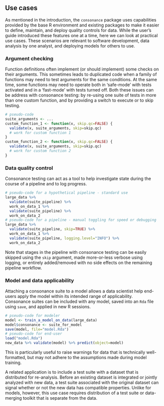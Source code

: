 ## Use cases {#usecases}

As mentioned in the introduction, the `consonance` package uses capabilities
provided by the base R environment and existing packages to make it easier
to define, maintain, and deploy quality controls for data. While the user's
guide introduced these features one at a time, here we can look at practical
use cases. These scenarios are relevant to software development, data
analysis by one analyst, and deploying models for others to use.


### Argument checking

Function definitions often implement (or should implement) some checks on
their arguments. This sometimes leads to duplicated code when a family of
functions may need to test arguments for the same conditions. At the same
time, some functions may need to operate both in 'safe-mode' with tests
activated and in a 'fast-mode' with tests turned off. Both these issues
can be address with consonance testing: by re-using one suite of tests
in more than one custom function, and by providing a switch to execute or to
skip testing.

```r
# pseudo-code
suite_arguments <- ...
custom_function_1 <- function(x, skip.qc=FALSE) {
  validate(x, suite_arguments, skip=skip.qc)
  # work for custom function 1
}
custom_function_2 <- function(x, skip.qc=FALSE) {
  validate(x, suite_arguments, skip=skip.qc)
  # work for custom function 2
}
```


### Data quality control

Consonance testing can act as a tool to help investigate state during
the course of a pipeline and to log progress.

```r
# pseudo-code for a hypothetical pipeline - standard use
large_data %>%
  validate(suite_pipeline) %>%
  work_on_data_1 %>%
  validate(suite_pipeline) %>%
  work_on_data_2
# pseudo-code for a pipeline - manual toggling for speed or debugging
large_data %>%
  validate(suite_pipeline, skip=TRUE) %>%
  work_on_data_1 %>%
  validate(suite_pipeline, logging.level="INFO") %>%
  work_on_data_2
```

Note that stages in the pipeline with consonance testing can be easily
skipped using the `skip` argument, made more-or-less verbose using logging,
or entirely added/removed with no side effects on the remaining pipeline
workflow.


### Model and data applicability

Attaching a consonance suite to a model allows a data scientist help
end-users apply the model within its intended range of applicability.
Consonance suites can be included with any model, saved into an `Rda` file
using `save`, and applied in new R sessions.

```r
# pseudo-code for modeler
model <- train_a_model_on_data(large_data)
model$consonance <- suite_for_model
save(model, file="model.Rda")
# pseudo-code for end-user
load("model.Rda")
new_data %>% validate(model) %>% predict(object=model)
```

This is particularly useful to raise warnings for data that is technically
well-formatted, but may not adhere to the assumptions made during model
training.

A related application is to include a test suite with a dataset that is
distributed for re-analysis. Before an existing dataset is integrated or
jointly analyzed with new data, a test suite associated with the original
dataset can signal whether or not the new data has compatible properties.
Unlike for models, however, this use case requires distribution of a test
suite or data-merging toolkit that is separate from the data.

